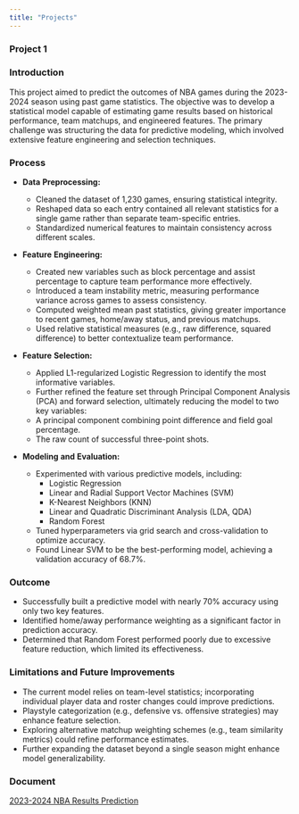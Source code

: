 ```yaml
---
title: "Projects"
---
```


### Project 1 

### Introduction

This project aimed to predict the outcomes of NBA games during the 2023-2024 season using past game statistics. The objective was to develop a statistical model capable of estimating game results based on historical performance, team matchups, and engineered features. The primary challenge was structuring the data for predictive modeling, which involved extensive feature engineering and selection techniques.

### Process

-   **Data** **Preprocessing:**

    -   Cleaned the dataset of 1,230 games, ensuring statistical integrity.
    -   Reshaped data so each entry contained all relevant statistics for a single game rather than separate team-specific entries.
    -   Standardized numerical features to maintain consistency across different scales.

-   **Feature** **Engineering:**

    -   Created new variables such as block percentage and assist percentage to capture team performance more effectively.
    -   Introduced a team instability metric, measuring performance variance across games to assess consistency.
    -   Computed weighted mean past statistics, giving greater importance to recent games, home/away status, and previous matchups.
    -   Used relative statistical measures (e.g., raw difference, squared difference) to better contextualize team performance.

-   **Feature** **Selection:**

    -   Applied L1-regularized Logistic Regression to identify the most informative variables.
    -   Further refined the feature set through Principal Component Analysis (PCA) and forward selection, ultimately reducing the model to two key variables:
    -   A principal component combining point difference and field goal percentage.
    -   The raw count of successful three-point shots.

-   **Modeling** **and** **Evaluation:**

    -   Experimented with various predictive models, including:
        -   Logistic Regression
        -   Linear and Radial Support Vector Machines (SVM)
        -   K-Nearest Neighbors (KNN)
        -   Linear and Quadratic Discriminant Analysis (LDA, QDA)
        -   Random Forest
    -   Tuned hyperparameters via grid search and cross-validation to optimize accuracy.
    -   Found Linear SVM to be the best-performing model, achieving a validation accuracy of 68.7%.

### Outcome

-   Successfully built a predictive model with nearly 70% accuracy using only two key features.
-   Identified home/away performance weighting as a significant factor in prediction accuracy.
-   Determined that Random Forest performed poorly due to excessive feature reduction, which limited its effectiveness.

### Limitations and Future Improvements

-   The current model relies on team-level statistics; incorporating individual player data and roster changes could improve predictions.
-   Playstyle categorization (e.g., defensive vs. offensive strategies) may enhance feature selection.
-   Exploring alternative matchup weighting schemes (e.g., team similarity metrics) could refine performance estimates.
-   Further expanding the dataset beyond a single season might enhance model generalizability.

### Document

[2023-2024 NBA Results Prediction](/projects/nba_prediction.pdf)
